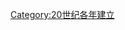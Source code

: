 {{estcat|194|4|1939|1950}}
{{Commons cat|1944 establishments}}
[[Category:20世纪各年建立|Category:20世纪各年建立]]